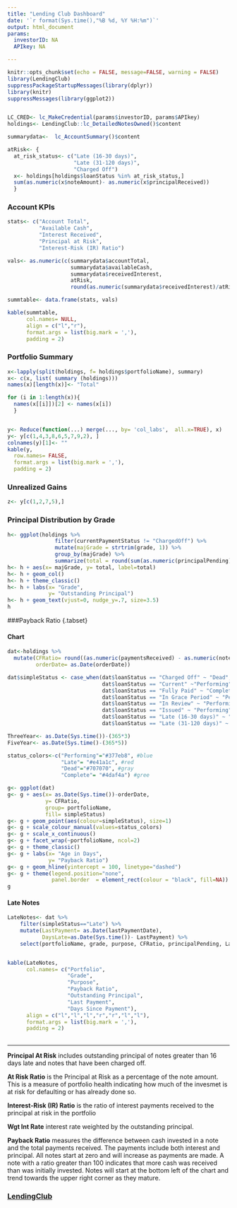 ```yaml
---
title: "Lending Club Dashboard"
date: '`r format(Sys.time(),"%B %d, %Y %H:%m")`'
output: html_document
params:
  investorID: NA 
  APIkey: NA

---
```



```r
knitr::opts_chunk$set(echo = FALSE, message=FALSE, warning = FALSE)
library(LendingClub)
suppressPackageStartupMessages(library(dplyr))
library(knitr)
suppressMessages(library(ggplot2))


LC_CRED<- lc_MakeCredential(params$investorID, params$APIkey)
holdings<- LendingClub::lc_DetailedNotesOwned()$content

summarydata<-  lc_AccountSummary()$content

atRisk<- {
  at_risk_status<- c("Late (16-30 days)",
                     "Late (31-120 days)",
                     "Charged Off")
  x<- holdings[holdings$loanStatus %in% at_risk_status,]    
  sum(as.numeric(x$noteAmount)- as.numeric(x$principalReceived))
  }
```

### Account KPIs  

```r

stats<- c("Account Total",
          "Available Cash",
          "Interest Received",
          "Principal at Risk",
          "Interest-Risk (IR) Ratio")

vals<- as.numeric(c(summarydata$accountTotal,
                    summarydata$availableCash,
                    summarydata$receivedInterest,
                    atRisk,
                    round(as.numeric(summarydata$receivedInterest)/atRisk,2)))

summtable<- data.frame(stats, vals)

kable(summtable, 
      col.names= NULL,
      align = c("l","r"), 
      format.args = list(big.mark = ','),
      padding = 2) 
```


  

### Portfolio Summary  

```r


x<-lapply(split(holdings, f= holdings$portfolioName), summary)
x<- c(x, list( summary (holdings)))
names(x)[length(x)]<- "Total"

for (i in 1:length(x)){
  names(x[[i]])[2] <- names(x[i])
  }


y<- Reduce(function(...) merge(..., by= 'col_labs',  all.x=TRUE), x)
y<- y[c(1,4,3,8,6,5,7,9,2), ]
colnames(y)[1]<- ""
kable(y,
  row.names= FALSE,
  format.args = list(big.mark = ','),
  padding = 2) 
```

### Unrealized Gains
```r
z<- y[c(1,2,7,5),]

```
### Principal Distribution by Grade 

```r

h<- ggplot(holdings %>% 
               filter(currentPaymentStatus != "ChargedOff") %>%
               mutate(majGrade = strtrim(grade, 1)) %>%
               group_by(majGrade) %>% 
               summarize(total = round(sum(as.numeric(principalPending))),0))
h<- h + aes(x= majGrade, y= total, label=total)
h<- h + geom_col()
h<- h + theme_classic()
h<- h + labs(x= "Grade",
             y= "Outstanding Principal")
h<- h + geom_text(vjust=0, nudge_y=.7, size=3.5)
h
```

###Payback Ratio {.tabset}

#### Chart

```r
dat<-holdings %>%
  mutate(CFRatio= round((as.numeric(paymentsReceived) - as.numeric(noteAmount)) /as.numeric(noteAmount)*100,2)+100 +1,
         orderDate= as.Date(orderDate))

dat$simpleStatus <- case_when(dat$loanStatus == "Charged Off" ~ "Dead",
                              dat$loanStatus == "Current" ~"Performing",
                              dat$loanStatus == "Fully Paid" ~ "Complete",
                              dat$loanStatus == "In Grace Period" ~ "Performing",
                              dat$loanStatus == "In Review" ~ "Performing",
                              dat$loanStatus == "Issued" ~ "Performing",
                              dat$loanStatus == "Late (16-30 days)" ~ "Late",
                              dat$loanStatus == "Late (31-120 days)" ~ "Late")

ThreeYear<- as.Date(Sys.time())-(365*3)
FiveYear<- as.Date(Sys.time()-(365*5))

status_colors<-c("Performing"="#377eb8", #blue
                 "Late"= "#e41a1c", #red
                 "Dead"="#707070", #gray
                 "Complete"= "#4daf4a") #gree

g<- ggplot(dat)
g<- g + aes(x= as.Date(Sys.time())-orderDate, 
            y= CFRatio, 
            group= portfolioName,
            fill= simpleStatus)
g<- g + geom_point(aes(colour=simpleStatus), size=1)
g<- g + scale_colour_manual(values=status_colors)
g<- g + scale_x_continuous()
g<- g + facet_wrap(~portfolioName, ncol=2)
g<- g + theme_classic()
g<- g + labs(x= "Age in Days",
             y= "Payback Ratio")
g<- g + geom_hline(yintercept = 100, linetype="dashed")
g<- g + theme(legend.position="none",
              panel.border  = element_rect(colour = "black", fill=NA))
g
```

#### Late Notes

```r
LateNotes<- dat %>%
    filter(simpleStatus=="Late") %>%
    mutate(LastPayment= as.Date(lastPaymentDate),
           DaysLate=as.Date(Sys.time())- LastPayment) %>%
    select(portfolioName, grade, purpose, CFRatio, principalPending, LastPayment, DaysLate)


kable(LateNotes, 
      col.names= c("Portfolio",
                   "Grade",
                   "Purpose",
                   "Payback Ratio",
                   "Outstanding Principal",
                   "Last Payment",
                   "Days Since Payment"),
      align = c("l","l","l","r","r","l","l"), 
      format.args = list(big.mark = ','),
      padding = 2) 
```

## 

<hr>
**Principal At Risk** includes outstanding principal of notes greater than 16 days late and notes that have been charged off. 

**At Risk Ratio** is the Principal at Risk as a percentage of the note amount. This is a measure of portfolio health indicating how much of the invesmet is at risk for defaulting or has already done so. 

**Interest-Risk (IR) Ratio** is the ratio of interest payments received to the principal at risk in the portfolio

**Wgt Int Rate** interest rate weighted by the outstanding principal. 

**Payback Ratio** measures the difference between cash invested in a note and the total payments received. The payments include both interest and principal. All notes start at zero and will increase as payments are made.  A note with a ratio greater than 100 indicates that more cash was received than was initially invested. Notes will start at the bottom left of the chart and trend towards the upper right corner as they mature.   

<h3><a href="http://www.lendingclub.com" target="_blank">LendingClub</a></h3>